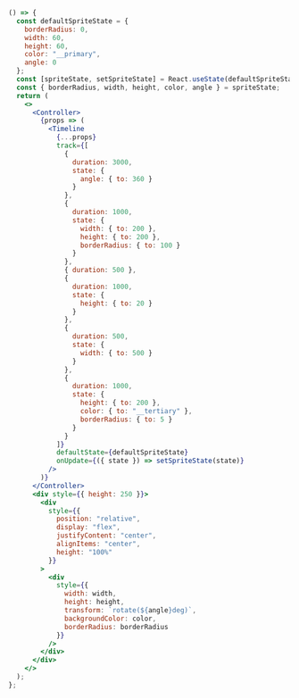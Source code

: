 ```jsx live
() => {
  const defaultSpriteState = {
    borderRadius: 0,
    width: 60,
    height: 60,
    color: "__primary",
    angle: 0
  };
  const [spriteState, setSpriteState] = React.useState(defaultSpriteState);
  const { borderRadius, width, height, color, angle } = spriteState;
  return (
    <>
      <Controller>
        {props => (
          <Timeline
            {...props}
            track={[
              {
                duration: 3000,
                state: {
                  angle: { to: 360 }
                }
              },
              {
                duration: 1000,
                state: {
                  width: { to: 200 },
                  height: { to: 200 },
                  borderRadius: { to: 100 }
                }
              },
              { duration: 500 },
              {
                duration: 1000,
                state: {
                  height: { to: 20 }
                }
              },
              {
                duration: 500,
                state: {
                  width: { to: 500 }
                }
              },
              {
                duration: 1000,
                state: {
                  height: { to: 200 },
                  color: { to: "__tertiary" },
                  borderRadius: { to: 5 }
                }
              }
            ]}
            defaultState={defaultSpriteState}
            onUpdate={({ state }) => setSpriteState(state)}
          />
        )}
      </Controller>
      <div style={{ height: 250 }}>
        <div
          style={{
            position: "relative",
            display: "flex",
            justifyContent: "center",
            alignItems: "center",
            height: "100%"
          }}
        >
          <div
            style={{
              width: width,
              height: height,
              transform: `rotate(${angle}deg)`,
              backgroundColor: color,
              borderRadius: borderRadius
            }}
          />
        </div>
      </div>
    </>
  );
};
```
